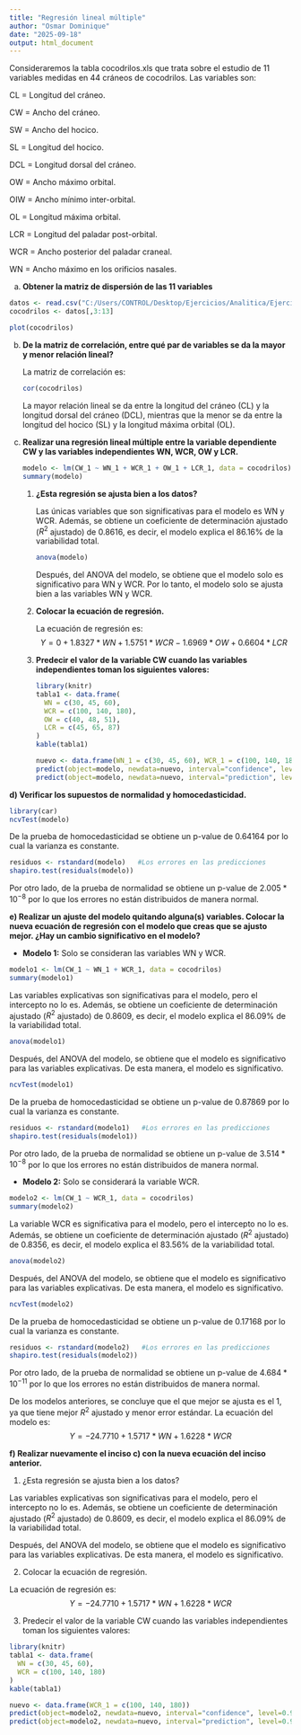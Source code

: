 ---
title: "Regresión lineal múltiple"
author: "Osmar Dominique"
date: "2025-09-18"
output: html_document
---

Consideraremos la tabla cocodrilos.xls que trata sobre el estudio de 11 variables medidas en 44 cráneos de cocodrilos. Las variables son:

CL = Longitud del cráneo.

CW = Ancho del cráneo.

SW = Ancho del hocico.

SL = Longitud del hocico.

DCL = Longitud dorsal del cráneo.

OW = Ancho máximo orbital.

OIW = Ancho mínimo inter-orbital.

OL = Longitud máxima orbital.

LCR = Longitud del paladar post-orbital.

WCR = Ancho posterior del paladar craneal.

WN = Ancho máximo en los orificios nasales.

a)  **Obtener la matriz de dispersión de las 11 variables**

```{r, echo=FALSE}
datos <- read.csv("C:/Users/CONTROL/Desktop/Ejercicios/Analitica/Ejercicio 11/Cocodrilos.csv")
cocodrilos <- datos[,3:13]

plot(cocodrilos)
```

b)  **De la matriz de correlación, entre qué par de variables se da la mayor y menor relación lineal?**

    La matriz de correlación es:

    ```{r, echo=FALSE}
    cor(cocodrilos)
    ```

    La mayor relación lineal se da entre la longitud del cráneo (CL) y la longitud dorsal del cráneo (DCL), mientras que la menor se da entre la longitud del hocico (SL) y la longitud máxima orbital (OL).

c)  **Realizar una regresión lineal múltiple entre la variable dependiente CW y las variables independientes WN, WCR, OW y LCR.**

    ```{r, echo=FALSE}
    modelo <- lm(CW_1 ~ WN_1 + WCR_1 + OW_1 + LCR_1, data = cocodrilos)
    summary(modelo)
    ```

    1)  **¿Esta regresión se ajusta bien a los datos?**

        Las únicas variables que son significativas para el modelo es WN y WCR. Además, se obtiene un coeficiente de determinación ajustado ($R^2$ ajustado) de 0.8616, es decir, el modelo explica el 86.16% de la variabilidad total.

        ```{r, echo=FALSE}
        anova(modelo)
        ```

        Después, del ANOVA del modelo, se obtiene que el modelo solo es significativo para WN y WCR. Por lo tanto, el modelo solo se ajusta bien a las variables WN y WCR.

    2)  **Colocar la ecuación de regresión.**

        La ecuación de regresión es: $$ Y = 0 + 1.8327*WN + 1.5751*WCR - 1.6969*OW + 0.6604*LCR $$

    3)  **Predecir el valor de la variable CW cuando las variables independientes toman los siguientes valores:**

        ```{r, echo=FALSE}
        library(knitr)
        tabla1 <- data.frame(
          WN = c(30, 45, 60),
          WCR = c(100, 140, 180),
          OW = c(40, 48, 51),
          LCR = c(45, 65, 87)
        )
        kable(tabla1)
        ```

        ```{r, echo=FALSE}
        nuevo <- data.frame(WN_1 = c(30, 45, 60), WCR_1 = c(100, 140, 180), OW_1 = c(40, 48, 51), LCR_1 = c(45, 65, 87))
        predict(object=modelo, newdata=nuevo, interval="confidence", level=0.95)
        predict(object=modelo, newdata=nuevo, interval="prediction", level=0.95)
        ```

**d) Verificar los supuestos de normalidad y homocedasticidad.**

```{r, echo=FALSE, message=FALSE}
library(car)
ncvTest(modelo)
```

De la prueba de homocedasticidad se obtiene un p-value de 0.64164 por lo cual la varianza es constante.

```{r, echo=FALSE}
residuos <- rstandard(modelo)   #Los errores en las predicciones
shapiro.test(residuals(modelo))
```

Por otro lado, de la prueba de normalidad se obtiene un p-value de $2.005*10^{-8}$ por lo que los errores no están distribuidos de manera normal.

**e) Realizar un ajuste del modelo quitando alguna(s) variables. Colocar la nueva ecuación de regresión con el modelo que creas que se ajusto mejor. ¿Hay un cambio significativo en el modelo?**

-   **Modelo 1:** Solo se consideran las variables WN y WCR.

```{r, echo=FALSE}
modelo1 <- lm(CW_1 ~ WN_1 + WCR_1, data = cocodrilos)
summary(modelo1)
```

Las variables explicativas son significativas para el modelo, pero el intercepto no lo es. Además, se obtiene un coeficiente de determinación ajustado ($R^2$ ajustado) de 0.8609, es decir, el modelo explica el 86.09% de la variabilidad total.

```{r, echo=FALSE}
anova(modelo1)
```

Después, del ANOVA del modelo, se obtiene que el modelo es significativo para las variables explicativas. De esta manera, el modelo es significativo.

```{r, echo=FALSE}
ncvTest(modelo1)
```

De la prueba de homocedasticidad se obtiene un p-value de 0.87869 por lo cual la varianza es constante.

```{r, echo=FALSE}
residuos <- rstandard(modelo1)   #Los errores en las predicciones
shapiro.test(residuals(modelo1))
```

Por otro lado, de la prueba de normalidad se obtiene un p-value de $3.514*10^{-8}$ por lo que los errores no están distribuidos de manera normal.

-   **Modelo 2:** Solo se considerará la variable WCR.

```{r, echo=FALSE}
modelo2 <- lm(CW_1 ~ WCR_1, data = cocodrilos)
summary(modelo2)
```

La variable WCR es significativa para el modelo, pero el intercepto no lo es. Además, se obtiene un coeficiente de determinación ajustado ($R^2$ ajustado) de 0.8356, es decir, el modelo explica el 83.56% de la variabilidad total.

```{r, echo=FALSE}
anova(modelo2)
```

Después, del ANOVA del modelo, se obtiene que el modelo es significativo para las variables explicativas. De esta manera, el modelo es significativo.

```{r, echo=FALSE}
ncvTest(modelo2)
```

De la prueba de homocedasticidad se obtiene un p-value de 0.17168 por lo cual la varianza es constante.

```{r, echo=FALSE}
residuos <- rstandard(modelo2)   #Los errores en las predicciones
shapiro.test(residuals(modelo2))
```

Por otro lado, de la prueba de normalidad se obtiene un p-value de $4.684*10^{-11}$ por lo que los errores no están distribuidos de manera normal.

De los modelos anteriores, se concluye que el que mejor se ajusta es el 1, ya que tiene mejor $R^2$ ajustado y menor error estándar. La ecuación del modelo es: $$ Y = -24.7710 + 1.5717*WN + 1.6228*WCR $$

**f) Realizar nuevamente el inciso c) con la nueva ecuación del inciso anterior.**

1)  ¿Esta regresión se ajusta bien a los datos?

Las variables explicativas son significativas para el modelo, pero el intercepto no lo es. Además, se obtiene un coeficiente de determinación ajustado ($R^2$ ajustado) de 0.8609, es decir, el modelo explica el 86.09% de la variabilidad total.

Después, del ANOVA del modelo, se obtiene que el modelo es significativo para las variables explicativas. De esta manera, el modelo es significativo.

2)  Colocar la ecuación de regresión.

La ecuación de regresión es: $$ Y = -24.7710 + 1.5717*WN + 1.6228*WCR $$

3)  Predecir el valor de la variable CW cuando las variables independientes toman los siguientes valores:

```{r, echo=FALSE}
library(knitr)
tabla1 <- data.frame(
  WN = c(30, 45, 60),
  WCR = c(100, 140, 180)
)
kable(tabla1)
```

```{r, echo=FALSE}
nuevo <- data.frame(WCR_1 = c(100, 140, 180))
predict(object=modelo2, newdata=nuevo, interval="confidence", level=0.95)
predict(object=modelo2, newdata=nuevo, interval="prediction", level=0.95)
```
